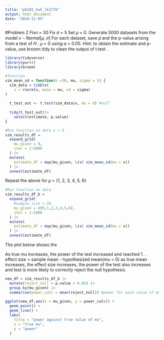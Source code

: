 ```yaml
---
title: "p8105_hw5_lk2776"
output: html_document
date: "2024-11-05"
---
```


#Problem 2 
Fix𝑛 = 30
Fix 𝜎 = 5
Set 𝜇 = 0. Generate 5000 datasets from the model
𝑥 ∼ 𝑁𝑜𝑟𝑚𝑎𝑙[𝜇, 𝜎]
For each dataset, save 𝜇̂ and the p-value arising from a test of 𝐻 : 𝜇 = 0 using 𝛼 = 0.05.
Hint: to obtain the estimate and p-value, use broom::tidy to clean the output of t.test .

```r
library(tidyverse)
library(purrr)
library(broom)
```

```r
#function
sim_mean_sd = function(n =30, mu, sigma = 5) {
  sim_data = tibble(
    x = rnorm(n, mean = mu, sd = sigma)
)
  
  t_test_out <- t.test(sim_data$x, mu = 0) #null 
  
  tidy(t_test_out)|>
    select(estimate, p.value) 
}

#Run function on data u = 0
sim_results_df =
  expand_grid(
    mu_given = 0,
    iter = 1:5000
  ) |>
  mutate(
    estimate_df = map(mu_given, \(x) sim_mean_sd(mu = x))
  ) |>
  unnest(estimate_df)
```

Repeat the above for 𝜇 = {1, 2, 3, 4, 5, 6}

```r
#Run function on data 
sim_results_df_b =
  expand_grid(
    #sample_size = 30,
    mu_given = c(0,1,2,3,4,5,6),
    iter = 1:5000
  ) |>
  mutate(
    estimate_df = map(mu_given, \(x) sim_mean_sd(mu = x))
  ) |>
  unnest(estimate_df)
```

The plot below shows the 

As true mu increases, the power of the test increased and reached 1. . 
effect size = sample mean - hypothesized mean(mu = 0)
as true mean increases, the effect size increases, the power of the test also increases and test is more likely to correctly reject the null hypothesis. 

```r

new_df = sim_results_df_b |>
  mutate(reject_null = p.value < 0.05) |>
  group_by(mu_given) |>
  summarise(power_calc = mean(reject_null)) #power for each value of mu 
  
ggplot(new_df,aes(x = mu_given, y = power_calc)) +
  geom_point() +
  geom_line() +
  labs(
    title = "power against true value of mu",
    x = "true mu",
    y = "power"
  )
```

